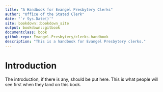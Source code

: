 ```yaml
--- 
title: "A Handbook for Evangel Presbytery Clerks"
author: "Office of the Stated Clerk"
date: "`r Sys.Date()`"
site: bookdown::bookdown_site
output: bookdown::gitbook
documentclass: book
github-repo: Evangel-Presbytery/clerks-handbook
description: "This is a handbook for Evangel Presbytery clerks."
---
```


# Introduction

The introduction, if there is any, should be put here. This is what people will see first when they land on this book.